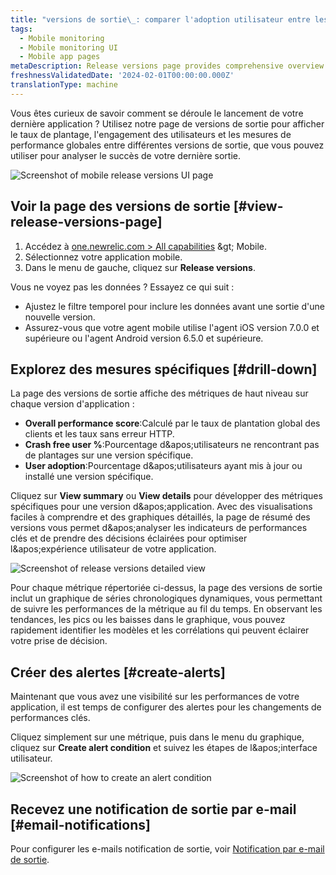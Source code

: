 ```yaml
---
title: "versions de sortie\_: comparer l'adoption utilisateur entre les versions de sortie"
tags:
  - Mobile monitoring
  - Mobile monitoring UI
  - Mobile app pages
metaDescription: Release versions page provides comprehensive overview of their mobile application's performance across different versions.
freshnessValidatedDate: '2024-02-01T00:00:00.000Z'
translationType: machine
---
```


Vous êtes curieux de savoir comment se déroule le lancement de votre dernière application ? Utilisez notre page de versions de sortie pour afficher le taux de plantage, l'engagement des utilisateurs et les mesures de performance globales entre différentes versions de sortie, que vous pouvez utiliser pour analyser le succès de votre dernière sortie.

<img title="Mobile release versions page" alt="Screenshot of mobile release versions UI page" src="/images/mobile_screenshot-full_release-versions.webp" />

## Voir la page des versions de sortie [#view-release-versions-page]

1. Accédez à [one.newrelic.com &gt; All capabilities](https://one.newrelic.com/all-capabilities) &amp;gt; Mobile.
2. Sélectionnez votre application mobile.
3. Dans le menu de gauche, cliquez sur <DNT>**Release versions**</DNT>.

<Callout variant="tip">
  Vous ne voyez pas les données ? Essayez ce qui suit :

  * Ajustez le filtre temporel pour inclure les données avant une sortie d'une nouvelle version.
  * Assurez-vous que votre agent mobile utilise l'agent iOS version 7.0.0 et supérieure ou l'agent Android version 6.5.0 et supérieure.
</Callout>

## Explorez des mesures spécifiques [#drill-down]

La page des versions de sortie affiche des métriques de haut niveau sur chaque version d'application :

* <DNT>**Overall performance score**</DNT>:Calculé par le taux de plantation global des clients et les taux sans erreur HTTP.
* <DNT>**Crash free user %**</DNT>:Pourcentage d&amp;apos;utilisateurs ne rencontrant pas de plantages sur une version spécifique.
* <DNT>**User adoption**</DNT>:Pourcentage d&amp;apos;utilisateurs ayant mis à jour ou installé une version spécifique.

Cliquez sur <DNT>**View summary**</DNT> ou <DNT>**View details**</DNT> pour développer des métriques spécifiques pour une version d&amp;apos;application. Avec des visualisations faciles à comprendre et des graphiques détaillés, la page de résumé des versions vous permet d&amp;apos;analyser les indicateurs de performances clés et de prendre des décisions éclairées pour optimiser l&amp;apos;expérience utilisateur de votre application.

<img title="Details of release versions" alt="Screenshot of release versions detailed view" src="/images/mobile_screenshot-full_release-versions-details.webp" />

Pour chaque métrique répertoriée ci-dessus, la page des versions de sortie inclut un graphique de séries chronologiques dynamiques, vous permettant de suivre les performances de la métrique au fil du temps. En observant les tendances, les pics ou les baisses dans le graphique, vous pouvez rapidement identifier les modèles et les corrélations qui peuvent éclairer votre prise de décision.

## Créer des alertes [#create-alerts]

Maintenant que vous avez une visibilité sur les performances de votre application, il est temps de configurer des alertes pour les changements de performances clés.

Cliquez simplement sur une métrique, puis dans le menu du graphique, cliquez sur <DNT>**Create alert condition**</DNT> et suivez les étapes de l&amp;apos;interface utilisateur.

<img title="Create an alert condition" alt="Screenshot of how to create an alert condition" src="/images/mobile_screenshot-full_create-alert-condition.webp" />

## Recevez une notification de sortie par e-mail [#email-notifications]

Pour configurer les e-mails notification de sortie, voir [Notification par e-mail de sortie](/docs/mobile-monitoring/mobile-monitoring-ui/mobile-app-pages/mobile-monitoring-email-notifications/#version-trends).